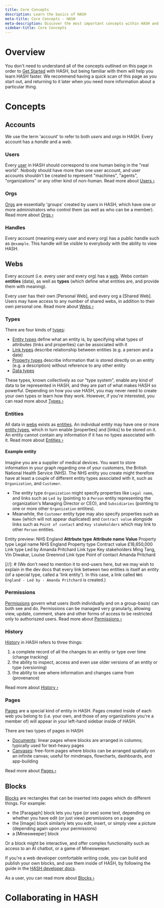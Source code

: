 ```yaml
---
title: Core Concepts
description: Learn the basics of HASH
meta-title: Core Concepts - HASH
meta-description: Discover the most important concepts within HASH and learn how the application works
sidebar-title: Core Concepts
---
```


# Overview

You don't need to understand all of the concepts outlined on this page in order to [Get Started](https://hash.ai/guide/introduction/get-started) with HASH, but being familiar with them will help you learn HASH faster. We recommend having a quick scan of this page as you start out, and returning to it later when you need more information about a particular thing.

# Concepts

## Accounts

We use the term 'account' to refer to both _users_ and _orgs_ in HASH. Every account has a _handle_ and a _web_.

### Users

Every [user](https://hash.ai/guide/webs/users) in HASH should correspond to one human being in the "real world". Nobody should have more than one user account, and user accounts shouldn't be created to represent "machines", "agents", "organizations" or any other kind of non-human. Read more about [Users ›](https://hash.ai/guide/webs/users)

### Orgs

[Orgs](https://hash.ai/guide/webs/orgs) are essentially 'groups' created by users in HASH, which have one or more administrators who control them (as well as who can be a member). Read more about [Orgs ›](https://hash.ai/guide/webs/orgs)

### Handles

Every account (meaning every user and every org) has a public handle such as `@example`. This handle will be visible to everybody with the ability to view HASH.

## Webs

Every account (i.e. every user and every org) has a [web](https://hash.ai/guide/webs). Webs contain **entities** (data), as well as **types** (which define what entities are, and provide them with meaning).

Every user has their own [Personal Web], and every org a [Shared Web]. Users may have access to any number of shared webs, in addition to their own personal one. Read more about [Webs ›](https://hash.ai/guide/webs)

### Types

There are four kinds of [types](https://hash.ai/guide/types):

- [Entity types](https://hash.ai/guide/types/entity-types) define what an entity is, by specifying what types of attributes (links and properties) can be associated with it
- [Link types](https://hash.ai/guide/types/link-types) describe relationship between entities (e.g. a person and a date)
- [Property types](https://hash.ai/guide/types/property-types) describe information that is stored directly on an entity (e.g. a description) without reference to any other entity
- [Data types](https://hash.ai/guide/types/data-types)

These types, known collectively as our "type system", enable any kind of data to be represented in HASH, and they are part of what makes HASH so powerful. Depending on how you use HASH, you may never need to create your own types or learn how they work. However, if you're interested, you can read more about [Types ›](https://hash.ai/guide/types)

### Entities

All data in [webs](https://hash.ai/guide/webs) exists as [entities](https://hash.ai/guide/entities). An individual entity may have one or more [entity types](https://hash.ai/guide/types/entity-types), which in turn enable [properties] and [links] to be stored on it. An entity cannot contain any information if it has no types associated with it. Read more about [Entities ›](https://hash.ai/guide/entities)

#### Example entity

Imagine you are a supplier of medical devices. You want to store information in your graph regarding one of your customers, the British National Health Service (NHS). The NHS entity you create might therefore have at least a couple of different entity types associated with it, such as `Organization`, and `Customer`.

- The entity type `Organization` might specify properties like `Legal name`, and links such as `Led by` (pointing to a `Person` entity representing the organization's Managing Director or CEO), and `Subsidiaries` (pointing to one or more other `Organization` entities).
- Meanwhile, the `Customer` entity type may also specify properties such as `Name` (which will not appear duplicated) and `Contract value` alongside links such as `Point of contact` and `Key stakeholders` which may link to other `Person` entities.

Entity preview: NHS England
**Attrbute type** **Attribute name** **Value**
Property type Legal name NHS England
Property type Contract value £18,650,000
Link type Led by Amanda Pritchard
Link type Key stakeholders Ming Tang, Vin Diwakar, Louise Greenrod
Link type Point of contact Amanda Pritchard

[//]: # (We don't need to mention it to end-users here, but we may wish to explain in the dev docs that every link between two entities is itself an entity (of a special type, called a 'link entity'). In this case, a link called `NHS England - Led by - Amanda Pritchard` is created.)

### Permissions

[Permissions](https://hash.ai/guide/webs/permissions) govern what users (both individually and on a group-basis) can both see and do. Permissions can be managed very granularly, allowing view, update, comment, share and other forms of access to be restricted only to authoriszed users. Read more about [Permissions ›](https://hash.ai/guide/webs/permissions)

### History

[History](https://hash.ai/guide/webs/history) in HASH refers to three things:

1. a complete record of all the changes to an entity or type over time (change tracking)
1. the ability to inspect, access and even use older versions of an entity or type (versioning)
1. the ability to see where information and changes came from (provenance)

Read more about [History ›](https://hash.ai/guide/webs/history)

### Pages

[Pages](https://hash.ai/guide/pages) are a special kind of entity in HASH. Pages created inside of each web you belong to (i.e. your own, and those of any organizations you're a member of) will appear in your left-hand sidebar inside of HASH.

There are two types of pages in HASH:

- [Documents](https://hash.ai/guide/pages/documents): linear pages where blocks are arranged in columns; typically used for text-heavy pages
- [Canvases](https://hash.ai/guide/pages/canvases): free-form pages where blocks can be arranged spatially on an infinite canvas; useful for mindmaps, flowcharts, dashboards, and app-building

Read more about [Pages ›](https://hash.ai/guide/pages)

## Blocks

[Blocks](https://hash.ai/guide/blocks) are rectangles that can be inserted into pages which do different things. For example:

- the [Paragaph] block lets you type (or see) some text, depending on whether you have edit (or just view) persmissions on a page
- the [Image] block similarly lets you edit, insert, or simply view a picture (depending again upon your permissions)
- a [Minesweeper] block

Or a block might be interactive, and offer complex functionality such as access to an AI chatbot, or a game of Minesweeper.

If you're a web developer comfortable writing code, you can build and publish your own blocks, and use them inside of HASH, by following the guide in the [HASH developer docs](https://hash.dev/docs/blocks).

As a user, you can read more about [Blocks ›](https://hash.ai/guide/blocks)

# Collaborating in HASH
